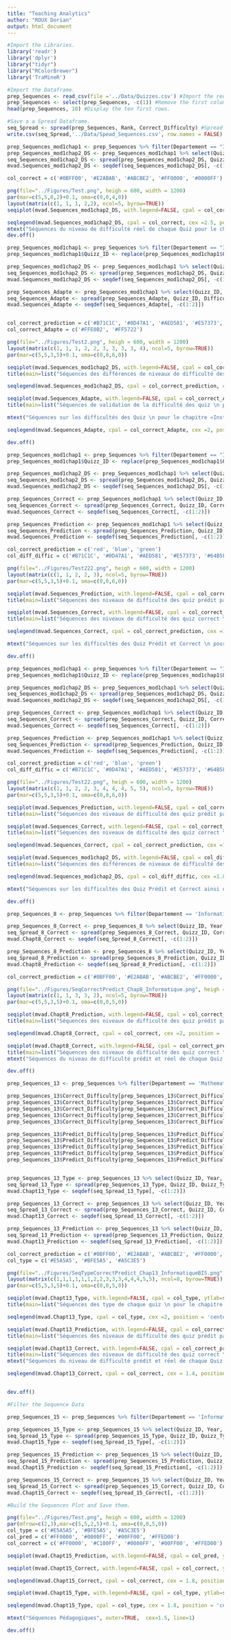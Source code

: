 ```yaml
---
title: "Teaching Analytics"
author: "ROUX Dorian"
output: html_document
---
```


```r
#Import the Libraries.
library('readr')
library('dplyr')
library("tidyr")
library("RColorBrewer")
library('TraMineR')
```

```r
#Import the Dataframe.
prep_Sequences <- read_csv(file ='../Data/Quizzes.csv') #Import the required CSV.
prep_Sequences <- select(prep_Sequences, -c(1)) #Remove the first column that represents the index.
head(prep_Sequences, 10) #Display the ten first rows.
```

```r
#Save a a Spread Dataframe.
seq_Spread <- spread(prep_Sequences, Rank, Correct_Difficulty) #Spread the previous Dataframe.
write.csv(seq_Spread,'../Data/Spead_Sequences.csv', row.names = FALSE) #Save the Spread Dataframe into a CSV file
```

```r
prep_Sequences_mod1chap1 <- prep_Sequences %>% filter(Departement == "Informatique" & Module_ID == 2 & Chapter_ID == 1)
prep_Sequences_mod1chap2_DS <- prep_Sequences_mod1chap1 %>% select(Quizz_ID, Year, Chapter_ID, Difficulty_String)
seq_Sequences_mod1chap2_DS <- spread(prep_Sequences_mod1chap2_DS, Quizz_ID, Difficulty_String)
mvad.Sequences_mod1chap2_DS <- seqdef(seq_Sequences_mod1chap2_DS[, -c(1:2)])

col_correct = c('#0BFF00', '#E2ABAB', '#ABCBE2', '#FF0000', '#0000FF')

png(file="../Figures/Test.png", heigh = 600, width = 1200)
par(mar=c(5,5,0,2)+0.1, oma=c(0,0,4,0))
layout(matrix(c(1, 1, 1, 2,2), ncol=5, byrow=TRUE))
seqiplot(mvad.Sequences_mod1chap2_DS, with.legend=FALSE, cpal = col_correct, ytlab=seq_Sequences_mod1chap2_DS$Year, ylas=0, cex.lab = 2.2, cex.axis = 2, space = 0.15, ylab = "Année", xlab = "Rang et Identification du Quiz dans la Séquence Pédagogique")

seqlegend(mvad.Sequences_mod1chap2_DS, cpal = col_correct, cex =2.5, position = 'center')
mtext("Séquences du niveau de difficulté réel de chaque Quiz pour le chapitre «8» d'Informatique de 2015 à 2020", outer=TRUE,  cex=1.5, line=1)
dev.off()
```


```r
prep_Sequences_mod1chap1 <- prep_Sequences %>% filter(Departement == "Informatique" & Module_ID == 3 & Chapter_ID == 2)
prep_Sequences_mod1chap1$Quizz_ID <- replace(prep_Sequences_mod1chap1$Quizz_ID, prep_Sequences_mod1chap1$Quizz_ID>=0, prep_Sequences_mod1chap1$Quizz_ID - prep_Sequences_mod1chap1$Quizz_ID[1] + 1)

prep_Sequences_mod1chap2_DS <- prep_Sequences_mod1chap1 %>% select(Quizz_ID, Year, Chapter_ID, Difficulty_String)
seq_Sequences_mod1chap2_DS <- spread(prep_Sequences_mod1chap2_DS, Quizz_ID, Difficulty_String)
mvad.Sequences_mod1chap2_DS <- seqdef(seq_Sequences_mod1chap2_DS[, -c(1:2)])

prep_Sequences_Adapte <- prep_Sequences_mod1chap1 %>% select(Quizz_ID, Year, Chapter_ID, Difficulty)
seq_Sequences_Adapte <- spread(prep_Sequences_Adapte, Quizz_ID, Difficulty)
mvad.Sequences_Adapte <- seqdef(seq_Sequences_Adapte[, -c(1:2)])


col_correct_prediction = c('#B71C1C', '#0D47A1', '#AED581', '#E57373', '#64B5F6')
col_correct_Adapte = c('#FFE0B2', '#FF5722')

png(file="../Figures/Test2.png", heigh = 600, width = 1200)
layout(matrix(c(1, 1, 1, 2, 2, 3, 3, 3, 3, 4), ncol=5, byrow=TRUE))
par(mar=c(5,5,3,5)+0.1, oma=c(0,0,6,0))

seqiplot(mvad.Sequences_mod1chap2_DS, with.legend=FALSE, cpal = col_correct_prediction, ytlab=seq_Sequences_mod1chap2_DS$Year, ylas=0, cex.lab = 1.8, cex.axis = 1.3, space = 0.15, ylab = "Année", xlab = "Rang et Identification du Quiz dans la Séquence Pédagogique")
title(main=list("Séquences des différences de niveaux de difficulté des quiz entre la prédiction de l'enseignant et la réalité \n pour le chapitre «Instruction de Base» du module «Algorithme et Programmation» de 2015 à 2020",  cex = 1.5, font = 1))

seqlegend(mvad.Sequences_mod1chap2_DS, cpal = col_correct_prediction, cex =1.8, position = 'center')

seqiplot(mvad.Sequences_Adapte, with.legend=FALSE, cpal = col_correct_Adapte, ytlab=seq_Sequences_Adapte$Year, ylas=1, cex.lab = 1.8, cex.axis = 1.3, space = 0.15, ylab = "Année", xlab = "Rang et Identification du Quiz dans la Séquence Pédagogique")
title(main=list("Séquences de validation de la difficulté des quiz \n pour le chapitre «Instruction de Base» du module «Algorithme et Programmation» de 2015 à 2020",  cex = 1.5, font = 1))

mtext("Séquences sur les difficultés des Quiz \n pour le chapitre «Instruction de Base» du module «Algorithme et Programmation» du département d'Informatique de 2015 à 2020", outer=TRUE,  cex=1.5, line=1)

seqlegend(mvad.Sequences_Adapte, cpal = col_correct_Adapte, cex =2, position = 'center')

dev.off()
```
```r
prep_Sequences_mod1chap1 <- prep_Sequences %>% filter(Departement == "Informatique" & Module_ID == 3 & Chapter_ID == 2)
prep_Sequences_mod1chap1$Quizz_ID <- replace(prep_Sequences_mod1chap1$Quizz_ID, prep_Sequences_mod1chap1$Quizz_ID>=0, prep_Sequences_mod1chap1$Quizz_ID - prep_Sequences_mod1chap1$Quizz_ID[1] + 1)

prep_Sequences_mod1chap2_DS <- prep_Sequences_mod1chap1 %>% select(Quizz_ID, Year, Chapter_ID, Difficulty_String)
seq_Sequences_mod1chap2_DS <- spread(prep_Sequences_mod1chap2_DS, Quizz_ID, Difficulty_String)
mvad.Sequences_mod1chap2_DS <- seqdef(seq_Sequences_mod1chap2_DS[, -c(1:2)])

prep_Sequences_Correct <- prep_Sequences_mod1chap1 %>% select(Quizz_ID, Year, Chapter_ID, Correct_Difficulty)
seq_Sequences_Correct <- spread(prep_Sequences_Correct, Quizz_ID, Correct_Difficulty)
mvad.Sequences_Correct <- seqdef(seq_Sequences_Correct[, -c(1:2)])

prep_Sequences_Prediction <- prep_Sequences_mod1chap1 %>% select(Quizz_ID, Year, Chapter_ID, Predict_Difficulty)
seq_Sequences_Prediction <- spread(prep_Sequences_Prediction, Quizz_ID, Predict_Difficulty)
mvad.Sequences_Prediction <- seqdef(seq_Sequences_Prediction[, -c(1:2)])

col_correct_prediction = c('red', 'blue', 'green')
col_diff_diffic = c('#B71C1C', '#0D47A1', '#AED581', '#E57373', '#64B5F6')

png(file="../Figures/Test222.png", heigh = 600, width = 1200)
layout(matrix(c(1, 1, 2, 2, 3), ncol=5, byrow=TRUE))
par(mar=c(5,5,3,5)+0.1, oma=c(0,0,6,0))

seqiplot(mvad.Sequences_Prediction, with.legend=FALSE, cpal = col_correct_prediction, ytlab=seq_Sequences_Prediction$Year, ylas=0, cex.lab = 1.8, cex.axis = 1.3, space = 0.15, ylab = "Année", xlab = "Rang et Identification du Quiz dans la Séquence Pédagogique")
title(main=list("Séquences des niveaux de difficulté des quiz prédit par l'enseignant \n pour le chapitre «Instruction de Base» de 2015 à 2020",  cex = 1.5, font = 1))

seqiplot(mvad.Sequences_Correct, with.legend=FALSE, cpal = col_correct_prediction, ytlab=seq_Sequences_Correct$Year, ylas=0, cex.lab = 1.8, cex.axis = 1.3, space = 0.15, ylab = "Année", xlab = "Rang et Identification du Quiz dans la Séquence Pédagogique")
title(main=list("Séquences des niveaux de difficulté des quiz correct \n pour le chapitre «Instruction de Base» de 2015 à 2020",  cex = 1.5, font = 1))

seqlegend(mvad.Sequences_Correct, cpal = col_correct_prediction, cex =1.8, position = 'center')

mtext("Séquences sur les difficultés des Quiz Prédit et Correct \n pour le chapitre «Instruction de Base» du module «Algorithme et Programmation» du département d'Informatique de 2015 à 2020", outer=TRUE,  cex=1.5, line=1)

dev.off()
```

```r
prep_Sequences_mod1chap1 <- prep_Sequences %>% filter(Departement == "Informatique" & Module_ID == 3 & Chapter_ID == 2)
prep_Sequences_mod1chap1$Quizz_ID <- replace(prep_Sequences_mod1chap1$Quizz_ID, prep_Sequences_mod1chap1$Quizz_ID>=0, prep_Sequences_mod1chap1$Quizz_ID - prep_Sequences_mod1chap1$Quizz_ID[1] + 1)

prep_Sequences_mod1chap2_DS <- prep_Sequences_mod1chap1 %>% select(Quizz_ID, Year, Chapter_ID, Difficulty_String)
seq_Sequences_mod1chap2_DS <- spread(prep_Sequences_mod1chap2_DS, Quizz_ID, Difficulty_String)
mvad.Sequences_mod1chap2_DS <- seqdef(seq_Sequences_mod1chap2_DS[, -c(1:2)])

prep_Sequences_Correct <- prep_Sequences_mod1chap1 %>% select(Quizz_ID, Year, Chapter_ID, Correct_Difficulty)
seq_Sequences_Correct <- spread(prep_Sequences_Correct, Quizz_ID, Correct_Difficulty)
mvad.Sequences_Correct <- seqdef(seq_Sequences_Correct[, -c(1:2)])

prep_Sequences_Prediction <- prep_Sequences_mod1chap1 %>% select(Quizz_ID, Year, Chapter_ID, Predict_Difficulty)
seq_Sequences_Prediction <- spread(prep_Sequences_Prediction, Quizz_ID, Predict_Difficulty)
mvad.Sequences_Prediction <- seqdef(seq_Sequences_Prediction[, -c(1:2)])

col_correct_prediction = c('red', 'blue', 'green')
col_diff_diffic = c('#B71C1C', '#0D47A1', '#AED581', '#E57373', '#64B5F6')

png(file="../Figures/Test22.png", heigh = 600, width = 1200)
layout(matrix(c(1, 1, 2, 2, 3, 4, 4, 4, 5, 5), ncol=5, byrow=TRUE))
par(mar=c(5,5,3,5)+0.1, oma=c(0,0,6,0))

seqiplot(mvad.Sequences_Prediction, with.legend=FALSE, cpal = col_correct_prediction, ytlab=seq_Sequences_Prediction$Year, ylas=0, cex.lab = 1.8, cex.axis = 1.3, space = 0.15, ylab = "Année", xlab = "Rang et Identification du Quiz dans la Séquence Pédagogique")
title(main=list("Séquences des niveaux de difficulté des quiz prédit par l'enseignant \n pour le chapitre «Instruction de Base» de 2015 à 2020",  cex = 1.5, font = 1))

seqiplot(mvad.Sequences_Correct, with.legend=FALSE, cpal = col_correct_prediction, ytlab=seq_Sequences_Correct$Year, ylas=0, cex.lab = 1.8, cex.axis = 1.3, space = 0.15, ylab = "Année", xlab = "Rang et Identification du Quiz dans la Séquence Pédagogique")
title(main=list("Séquences des niveaux de difficulté des quiz correct \n pour le chapitre «Instruction de Base» de 2015 à 2020",  cex = 1.5, font = 1))

seqlegend(mvad.Sequences_Correct, cpal = col_correct_prediction, cex =1.8, position = 'center')

seqiplot(mvad.Sequences_mod1chap2_DS, with.legend=FALSE, cpal = col_diff_diffic, ytlab=seq_Sequences_mod1chap2_DS$Year, ylas=0, cex.lab = 1.8, cex.axis = 1.3, space = 0.15, ylab = "Année", xlab = "Rang et Identification du Quiz dans la Séquence Pédagogique")
title(main=list("Séquences des différences de niveaux de difficulté des quiz entre la prédiction de l'enseignant et la réalité \n pour le chapitre «Instruction de Base» du module «Algorithme et Programmation» de 2015 à 2020",  cex = 1.5, font = 1))

seqlegend(mvad.Sequences_mod1chap2_DS, cpal = col_diff_diffic, cex =1.8, position = 'center')

mtext("Séquences sur les difficultés des Quiz Prédit et Correct ainsi que leur différence \n pour le chapitre «Instruction de Base» du module «Algorithme et Programmation» du département d'Informatique de 2015 à 2020", outer=TRUE,  cex=1.5, line=1)

dev.off()
```


```r
prep_Sequences_8 <- prep_Sequences %>% filter(Departement == 'Informatique', Chapter_ID == 8)

prep_Sequences_8_Correct <- prep_Sequences_8 %>% select(Quizz_ID, Year, Chapter_ID, Correct_Difficulty)
seq_Spread_8_Correct <- spread(prep_Sequences_8_Correct, Quizz_ID, Correct_Difficulty)
mvad.Chapt8_Correct <- seqdef(seq_Spread_8_Correct[, -c(1:2)])

prep_Sequences_8_Prediction <- prep_Sequences_8 %>% select(Quizz_ID, Year, Chapter_ID, Predict_Difficulty)
seq_Spread_8_Prediction <- spread(prep_Sequences_8_Prediction, Quizz_ID, Predict_Difficulty)
mvad.Chapt8_Prediction <- seqdef(seq_Spread_8_Prediction[, -c(1:2)])

col_correct_prediction = c('#0BFF00', '#E2ABAB', '#ABCBE2', '#FF0000', '#0000FF')

png(file="../Figures/SeqCorrectPredict_Chap8_Informatique.png", heigh = 600, width = 1200)
layout(matrix(c(1, 1, 3, 3, 2), ncol=5, byrow=TRUE))
par(mar=c(5,5,3,5)+0.1, oma=c(0,0,5,0))

seqiplot(mvad.Chapt8_Prediction, with.legend=FALSE, cpal = col_correct_prediction, ytlab=seq_Spread_8_Prediction$Year, ylas=0, cex.lab = 1.8, cex.axis = 1.5, space = 0.15, ylab = "Année", xlab = "Rang et Identification du Quiz dans la Séquence Pédagogique", main = '')
title(main=list("Séquences des niveaux de difficulté des quiz prédit par l'enseignant \n pour le chapitre «8» d'Informatique de 2015 à 2020",  cex = 1.5, font = 1))

seqlegend(mvad.Chapt8_Correct, cpal = col_correct, cex =2, position = 'center')

seqiplot(mvad.Chapt8_Correct, with.legend=FALSE, cpal = col_correct_prediction, ytlab=seq_Spread_8_Correct$Year, ylas=0, cex.lab = 1.8, cex.axis = 1.5, space = 0.15, ylab = "Année", xlab = "Rang et Identification du Quiz dans la Séquence Pédagogique")
title(main=list("Séquences des niveaux de difficulté des quiz correct \n pour le chapitre «8» d'Informatique de 2015 à 2020",  cex = 1.5, font = 1))
mtext("Séquences du niveau de difficulté prédit et réel de chaque Quiz pour le chapitre «8» d'Informatique de 2015 à 2020", outer=TRUE,  cex=1.5, line=1)

dev.off()
```

```r
prep_Sequences_13 <- prep_Sequences %>% filter(Departement == 'Mathematique', Chapter_ID == 13)

prep_Sequences_13$Correct_Difficulty[prep_Sequences_13$Correct_Difficulty == 'Trop Facile'] <- 'Trop Facile - Réussite : 85% à 100%' 
prep_Sequences_13$Correct_Difficulty[prep_Sequences_13$Correct_Difficulty == 'Facile'] <- 'Facile - Réussite : 75 à 85%' 
prep_Sequences_13$Correct_Difficulty[prep_Sequences_13$Correct_Difficulty == 'Adapte'] <- 'Adapte - Réussite : 60 à 75%' 
prep_Sequences_13$Correct_Difficulty[prep_Sequences_13$Correct_Difficulty == 'Difficile'] <- 'Difficile - Réussite : 25 à 60%' 
prep_Sequences_13$Correct_Difficulty[prep_Sequences_13$Correct_Difficulty == 'Trop Difficile'] <- 'Trop Difficile - Réussite : 0 à 25%' 

prep_Sequences_13$Predict_Difficulty[prep_Sequences_13$Predict_Difficulty == 'Trop Facile'] <- 'Trop Facile - Réussite : 85% à 100%' 
prep_Sequences_13$Predict_Difficulty[prep_Sequences_13$Predict_Difficulty == 'Facile'] <- 'Facile - Réussite : 75 à 85%' 
prep_Sequences_13$Predict_Difficulty[prep_Sequences_13$Predict_Difficulty == 'Adapte'] <- 'Adapte - Réussite : 60 à 75%' 
prep_Sequences_13$Predict_Difficulty[prep_Sequences_13$Predict_Difficulty == 'Difficile'] <- 'Difficile - Réussite : 25 à 60%' 
prep_Sequences_13$Predict_Difficulty[prep_Sequences_13$Predict_Difficulty == 'Trop Difficile'] <- 'Trop Difficile - Réussite : 0 à 25%' 


prep_Sequences_13_Type <- prep_Sequences_13 %>% select(Quizz_ID, Year, Chapter_ID, Quizz_Type)
seq_Spread_13_Type <- spread(prep_Sequences_13_Type, Quizz_ID, Quizz_Type)
mvad.Chapt13_Type <- seqdef(seq_Spread_13_Type[, -c(1:2)])

prep_Sequences_13_Correct <- prep_Sequences_13 %>% select(Quizz_ID, Year, Chapter_ID, Correct_Difficulty)
seq_Spread_13_Correct <- spread(prep_Sequences_13_Correct, Quizz_ID, Correct_Difficulty)
mvad.Chapt13_Correct <- seqdef(seq_Spread_13_Correct[, -c(1:2)])

prep_Sequences_13_Prediction <- prep_Sequences_13 %>% select(Quizz_ID, Year, Chapter_ID, Predict_Difficulty)
seq_Spread_13_Prediction <- spread(prep_Sequences_13_Prediction, Quizz_ID, Predict_Difficulty)
mvad.Chapt13_Prediction <- seqdef(seq_Spread_13_Prediction[, -c(1:2)])

col_correct_prediction = c('#0BFF00', '#E2ABAB', '#ABCBE2', '#FF0000', '#0000FF')
col_type = c('#E5A5A5', '#BFE5A5', '#A5C3E5')

png(file="../Figures/SeqTypeCorrectPredict_Chap13_InformatiqueBIS.png", heigh = 600, width = 1200)
layout(matrix(c(1,1,1,1,1,1,2,2,3,3,3,4,4,4,5,5), ncol=8, byrow=TRUE))
par(mar=c(5,5,3,5)+0.1, oma=c(0,0,5,0))

seqiplot(mvad.Chapt13_Type, with.legend=FALSE, cpal = col_type, ytlab=seq_Spread_13_Type$Year, ylas=0, cex.lab = 1.8, cex.axis = 1.5, space = 0.15, ylab = "Année", xlab = "Rang et Identification du Quiz dans la Séquence Pédagogique", main = '')
title(main=list("Séquences des type de chaque quiz \n pour le chapitre «13» d'Informatique de 2015 à 2020",  cex = 1.5, font = 1))

seqlegend(mvad.Chapt13_Type, cpal = col_type, cex =2, position = 'center')

seqiplot(mvad.Chapt13_Prediction, with.legend=FALSE, cpal = col_correct_prediction, ytlab=seq_Spread_13_Prediction$Year, ylas=0, cex.lab = 1.8, cex.axis = 1.5, space = 0.15, ylab = "Année", xlab = "Rang et Identification du Quiz dans la Séquence Pédagogique", main = '')
title(main=list("Séquences des niveaux de difficulté des quiz prédit par l'enseignant \n pour le chapitre «13» d'Informatique de 2015 à 2020",  cex = 1.5, font = 1))

seqiplot(mvad.Chapt13_Correct, with.legend=FALSE, cpal = col_correct_prediction, ytlab=seq_Spread_13_Correct$Year, ylas=0, cex.lab = 1.8, cex.axis = 1.5, space = 0.15, ylab = "Année", xlab = "Rang et Identification du Quiz dans la Séquence Pédagogique")
title(main=list("Séquences des niveaux de difficulté des quiz correct \n pour le chapitre «13» d'Informatique de 2015 à 2020",  cex = 1.5, font = 1))
mtext("Séquences du niveau de difficulté prédit et réel de chaque Quiz pour le chapitre «13» d'Informatique de 2015 à 2020", outer=TRUE,  cex=1.5, line=1)

seqlegend(mvad.Chapt13_Correct, cpal = col_correct, cex = 1.4, position = 'center')


dev.off()
```


```r
#Filter the Sequence Data

prep_Sequences_15 <- prep_Sequences %>% filter(Departement == 'Informatique', Chapter_ID == 15)

prep_Sequences_15_Type <- prep_Sequences_15 %>% select(Quizz_ID, Year, Chapter_ID, Quizz_Type)
seq_Spread_15_Type <- spread(prep_Sequences_15_Type, Quizz_ID, Quizz_Type)
mvad.Chapt15_Type <- seqdef(seq_Spread_15_Type[, -c(1:2)])

prep_Sequences_15_Prediction <- prep_Sequences_15 %>% select(Quizz_ID, Year, Chapter_ID, Predict_Difficulty)
seq_Spread_15_Prediction <- spread(prep_Sequences_15_Prediction, Quizz_ID, Predict_Difficulty)
mvad.Chapt15_Prediction <- seqdef(seq_Spread_15_Prediction[, -c(1:2)])

prep_Sequences_15_Correct <- prep_Sequences_15 %>% select(Quizz_ID, Year, Chapter_ID, Correct_Difficulty)
seq_Spread_15_Correct <- spread(prep_Sequences_15_Correct, Quizz_ID, Correct_Difficulty)
mvad.Chapt15_Correct <- seqdef(seq_Spread_15_Correct[, -c(1:2)])

#Build the Sequences Plot and Save them.

png(file="../Figures/Test.png", heigh = 600, width = 1200)
par(mfrow=c(2,3),mar=c(5,5,2,5)+0.1, oma=c(0,0,5,0))
col_type = c('#E5A5A5', '#BFE5A5', '#A5C3E5')
col_pred = c('#FF0000', '#0000FF', '#00FF00', '#FFED00')
col_correct = c('#FF0000', '#C100FF', '#0000FF', '#00FF00', '#FFED00')

seqiplot(mvad.Chapt15_Prediction, with.legend=FALSE, cpal = col_pred, ytlab=seq_Spread_15_Prediction$Year, ylas=0, cex.lab = 1.5, cex.axis = 1.1, cex.legend=1.2, ncol=1, space = 0.1, ylab = "Année", xlab = "Rang et Identification du Quiz dans la Séquence Pédagogique", main = 'Predicted')

seqiplot(mvad.Chapt15_Correct, with.legend=FALSE, cpal = col_correct, ytlab=seq_Spread_15_Correct$Year, ylas=0, cex.lab = 1.5, cex.axis = 1.1, cex.legend=1.2, ncol=1, space = 0.1, ylab = "Année", xlab = "Rang et Identification du Quiz dans la Séquence Pédagogique", main = 'Correct')

seqlegend(mvad.Chapt15_Correct, cpal = col_correct, cex = 1.8, position = 'center')

seqiplot(mvad.Chapt15_Type, with.legend=FALSE, cpal = col_type, ytlab=seq_Spread_15_Type$Year, ylas=0, cex.lab = 1.5, cex.axis = 1.1, cex.legend=1.2, ncol=1, space = 0.1, ylab = "Année", xlab = "Rang et Identification du Quiz dans la Séquence Pédagogique", main = 'Type')

seqlegend(mvad.Chapt15_Type, cpal = col_type, cex = 1.8, position = 'center')

mtext("Séquences Pédagogiques", outer=TRUE,  cex=1.5, line=1)

dev.off()
```
